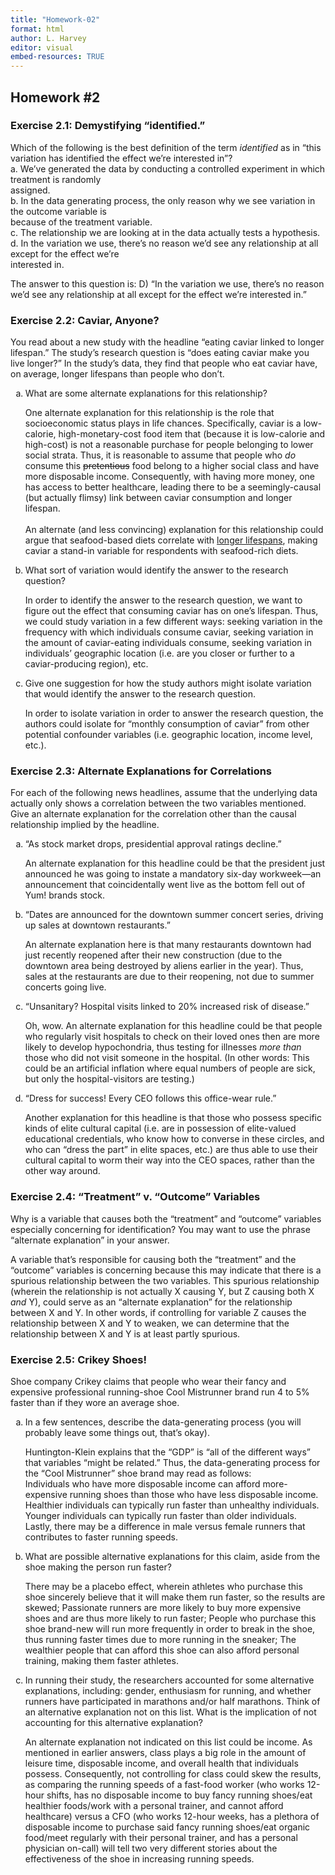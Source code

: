 ```yaml
---
title: "Homework-02"
format: html
author: L. Harvey 
editor: visual
embed-resources: TRUE 
---
```


## Homework #2 

### Exercise 2.1: Demystifying "identified." 

Which of the following is the best definition of the term *identified* as in “this variation has identified the effect we’re interested in”?\
a. We've generated the data by conducting a controlled experiment in which treatment is randomly \
assigned. \
b. In the data generating process, the only reason why we see variation in the outcome variable is \
because of the treatment variable. \
c. The relationship we are looking at in the data actually tests a hypothesis. \
d. In the variation we use, there's no reason we'd see any relationship at all except for the effect we're \
interested in.

The answer to this question is: D) "In the variation we use, there's no reason we'd see any relationship at all except for the effect we're interested in."

### Exercise 2.2: Caviar, Anyone? 

You read about a new study with the headline “eating caviar linked to longer lifespan.” The study’s research question is “does eating caviar make you live longer?” In the study’s data, they find that people who eat caviar have, on average, longer lifespans than people who don’t.

a.  What are some alternate explanations for this relationship?

    One alternate explanation for this relationship is the role that socioeconomic status plays in life chances. Specifically, caviar is a low-calorie, high-monetary-cost food item that (because it is low-calorie and high-cost) is not a reasonable purchase for people belonging to lower social strata. Thus, it is reasonable to assume that people who *do* consume this ~~pretentious~~ food belong to a higher social class and have more disposable income. Consequently, with having more money, one has access to better healthcare, leading there to be a seemingly-causal (but actually flimsy) link between caviar consumption and longer lifespan. \
    \
    An alternate (and less convincing) explanation for this relationship could argue that seafood-based diets correlate with [longer lifespans](https://www.sciencedirect.com/science/article/pii/S1043452621000498?casa_token=HMLhtaQx-5oAAAAA:46PYNwMkfQTjB_jZ-KKcfvYzHhqf3Fc2-jchhRXlxL1ZJW6uVB09PP8C9vesVXg2OcWgRFI), making caviar a stand-in variable for respondents with seafood-rich diets.

b.  What sort of variation would identify the answer to the research question?

    In order to identify the answer to the research question, we want to figure out the effect that consuming caviar has on one's lifespan. Thus, we could study variation in a few different ways: seeking variation in the frequency with which individuals consume caviar, seeking variation in the amount of caviar-eating individuals consume, seeking variation in individuals' geographic location (i.e. are you closer or further to a caviar-producing region), etc.

c.  Give one suggestion for how the study authors might isolate variation that would identify the answer to the research question.

    In order to isolate variation in order to answer the research question, the authors could isolate for "monthly consumption of caviar" from other potential confounder variables (i.e. geographic location, income level, etc.).

### Exercise 2.3: Alternate Explanations for Correlations 

For each of the following news headlines, assume that the underlying data actually only shows a correlation between the two variables mentioned. Give an alternate explanation for the correlation other than the causal relationship implied by the headline.

a.  “As stock market drops, presidential approval ratings decline.”

    An alternate explanation for this headline could be that the president just announced he was going to instate a mandatory six-day workweek—an announcement that coincidentally went live as the bottom fell out of Yum! brands stock.

b.  “Dates are announced for the downtown summer concert series, driving up sales at downtown restaurants.”

    An alternate explanation here is that many restaurants downtown had just recently reopened after their new construction (due to the downtown area being destroyed by aliens earlier in the year). Thus, sales at the restaurants are due to their reopening, not due to summer concerts going live.

c.  “Unsanitary? Hospital visits linked to 20% increased risk of disease.”

    Oh, wow. An alternate explanation for this headline could be that people who regularly visit hospitals to check on their loved ones then are more likely to develop hypochondria, thus testing for illnesses *more than* those who did not visit someone in the hospital. (In other words: This could be an artificial inflation where equal numbers of people are sick, but only the hospital-visitors are testing.)

d.  “Dress for success! Every CEO follows this office-wear rule.”

    Another explanation for this headline is that those who possess specific kinds of elite cultural capital (i.e. are in possession of elite-valued educational credentials, who know how to converse in these circles, and who can "dress the part" in elite spaces, etc.) are thus able to use their cultural capital to worm their way into the CEO spaces, rather than the other way around.

### Exercise 2.4: "Treatment" v. "Outcome" Variables 

Why is a variable that causes both the "treatment" and "outcome" variables especially concerning for identification? You may want to use the phrase "alternate explanation" in your answer.

A variable that's responsible for causing both the "treatment" and the "outcome" variables is concerning because this may indicate that there is a spurious relationship between the two variables. This spurious relationship (wherein the relationship is not actually X causing Y, but Z causing both X *and* Y), could serve as an "alternate explanation" for the relationship between X and Y. In other words, if controlling for variable Z causes the relationship between X and Y to weaken, we can determine that the relationship between X and Y is at least partly spurious.

### Exercise 2.5: Crikey Shoes! 

Shoe company Crikey claims that people who wear their fancy and expensive professional running-shoe Cool Mistrunner brand run 4 to 5% faster than if they wore an average shoe.

a.  In a few sentences, describe the data-generating process (you will probably leave some things out, that’s okay).

    Huntington-Klein explains that the "GDP" is "all of the different ways" that variables "might be related." Thus, the data-generating process for the "Cool Mistrunner" shoe brand may read as follows: \
    Individuals who have more disposable income can afford more-expensive running shoes than those who have less disposable income. Healthier individuals can typically run faster than unhealthy individuals. Younger individuals can typically run faster than older individuals. Lastly, there may be a difference in male versus female runners that contributes to faster running speeds.

b.  What are possible alternative explanations for this claim, aside from the shoe making the person run faster?

    There may be a placebo effect, wherein athletes who purchase this shoe sincerely believe that it will make them run faster, so the results are skewed; Passionate runners are more likely to buy more expensive shoes and are thus more likely to run faster; People who purchase this shoe brand-new will run more frequently in order to break in the shoe, thus running faster times due to more running in the sneaker; The wealthier people that can afford this shoe can also afford personal training, making them faster athletes.

c.  In running their study, the researchers accounted for some alternative explanations, including: gender, enthusiasm for running, and whether runners have participated in marathons and/or half marathons. Think of an alternative explanation not on this list. What is the implication of not accounting for this alternative explanation?

    An alternate explanation not indicated on this list could be income. As mentioned in earlier answers, class plays a big role in the amount of leisure time, disposable income, and overall health that individuals possess. Consequently, not controlling for class could skew the results, as comparing the running speeds of a fast-food worker (who works 12-hour shifts, has no disposable income to buy fancy running shoes/eat healthier foods/work with a personal trainer, and cannot afford healthcare) versus a CFO (who works 12-hour weeks, has a plethora of disposable income to purchase said fancy running shoes/eat organic food/meet regularly with their personal trainer, and has a personal physician on-call) will tell two very different stories about the effectiveness of the shoe in increasing running speeds.
